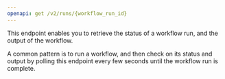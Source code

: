 ```yaml
---
openapi: get /v2/runs/{workflow_run_id}
---
```


This endpoint enables you to retrieve the status of a workflow run, and the output of the workflow.

A common pattern is to run a workflow, and then check on its status and output by polling this endpoint every few seconds until the workflow run is complete.
